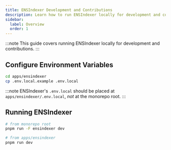 ```yaml
---
title: ENSIndexer Development and Contributions
description: Learn how to run ENSIndexer locally for development and contributions.
sidebar:
  label: Overview
  order: 1
---
```



:::note
This guide covers running ENSIndexer locally for development and contributions.
:::

## Configure Environment Variables

```bash
cd apps/ensindexer
cp .env.local.example .env.local
```

:::note
ENSIndexer's `.env.local` should be placed at `apps/ensindexer/.env.local`, _not_ at the monorepo root.
:::

<LinkCard
  title="ENSIndexer Configuration Options"
  href="/ensindexer/usage/configuration"
/>

## Running ENSIndexer

```bash
# from monorepo root
pnpm run -F ensindexer dev

# from apps/ensindexer
pnpm run dev
```
